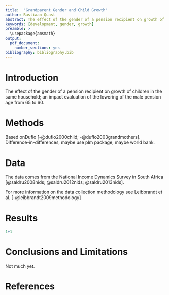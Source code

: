 ```yaml
---
title:  "Grandparent Gender and Child Growth"
author: Bastiaan Quast
abstract: The effect of the gender of a pension recipient on growth of children in the same household; an impact evaluation of the lowering of the male pension age from 65 to 60.
keywords: [development, gender, growth]
preamble: >
  \usepackage{amsmath}
output:
  pdf_document:
    number_sections: yes
bibliography: bibliography.bib
---
```


# Introduction

The effect of the gender of a pension recipient on growth of children in the same household; an impact evaluation of the lowering of the male pension age from 65 to 60.


# Methods

Based onDuflo [-@duflo2000child; -@duflo2003grandmothers].
Difference-in-differences, maybe use plm package, maybe world bank.



# Data

The data comes from the National Income Dynamics Survey in South Africa [@saldru2008nids; @saldru2012nids; @saldru2013nids].

For more information on the data collection methodology see Leibbrandt et al. [-@leibbrandt2009methodology]

# Results

```r
1+1
```


# Conclusions and Limitations

Not much yet.


# References
<!-- \setlength{\bibhang}{11pt}% the hanging indent -->
\setlength{\parindent}{-0.2in}
\setlength{\leftskip}{0.2in}
\setlength{\parskip}{8pt}